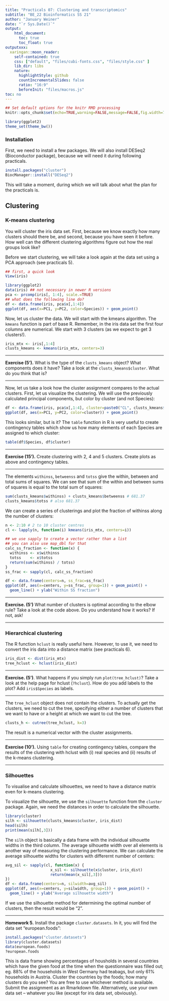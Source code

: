 ```yaml
---
title: "Practicals 07: Clustering and transcriptomics"
subtitle: "BE_22 Bioinformatics SS 21"
author: "January Weiner"
date: "`r Sys.Date()`"
output:
    html_document:
      toc: true
      toc_float: true
outputxxx:
  xaringan::moon_reader:
    self-contained: true
    css: ["default", "files/cubi-fonts.css", "files/style.css" ]
    lib_dir: libs
    nature:
      highlightStyle: github
      countIncrementalSlides: false
      ratio: "16:9"
      beforeInit: "files/macros.js"
toc: no
---
```


```r
## Set default options for the knitr RMD processing
knitr::opts_chunk$set(echo=TRUE,warning=FALSE,message=FALSE,fig.width=7,fig.height=5,cache=TRUE,autodep=TRUE, results="hide")
```

```r
library(ggplot2)
theme_set(theme_bw())
```

### Installation

First, we need to install a few packages. We will also install DESeq2 (Bioconductor package),
because we will need it during following practicals.

```r
install.packages("cluster")
BiocManager::install("DESeq2")
```

This will take a moment, during which we will talk about what the plan for
the practicals is.


## Clustering

### K-means clustering

You will cluster the iris data set. First, because we know exactly how many
clusters should there be, and second, because you have seen it before. How
well can the different clustering algorithms figure out how the real groups
look like?

Before we start clustering, we will take a look again at the data set using
a PCA approach (see practicals 5).

```r
## first, a quick look
View(iris)

library(ggplot2)
data(iris) ## not necessary in newer R versions
pca <- prcomp(iris[, 1:4], scale.=TRUE)
## what does the following line do?
df <- data.frame(iris, pca$x[,1:4])
ggplot(df, aes(x=PC1, y=PC2, color=Species)) + geom_point()
```

Now, let us cluster the data. We will start with the kmeans algorithm. The
`kmeans` function is part of base R.
Remember, in the iris data set the first four columns are numerical. We
start with 3 clusters (as we expect to get 3 clusters!).

```r
iris_mtx <- iris[,1:4]
clusts_kmeans <- kmeans(iris_mtx, centers=3)
```

---

**Exercise (5').** What is the type of the `clusts_kmeans` object? What
components does it have? Take a look at the `clusts_kmeans$cluster`. What
do you think that is?

---

Now, let us take a look how the cluster assignment compares to the actual
clusters. First, let us visualize the clustering. We will use the
previously calculated principal components, but color by cluster (and not
Species):

```r
df <- data.frame(iris, pca$x[,1:4], cluster=paste0("CL", clusts_kmeans$cluster))
ggplot(df, aes(x=PC1, y=PC2, color=cluster)) + geom_point()
```

This looks similar, but is it? The `table` function in R is very useful to
create contingency tables which show us how many elements of each Species are
assigned to which cluster:

```r
table(df$Species, df$cluster)
```

---

**Exercise (15').** Create clustering with 2, 4 and 5 clusters. Create
plots as above and contingency tables.

---

The elements `withinss`, `betweenss` and `totss` give the within, between
and total sums of squares. We can see that sum of the within and between
sums of squares is equal to the total sum of squares:

```r
sum(clusts_kmeans$withinss) + clusts_kmeans$betweenss # 681.37
clusts_kmeans$totss # also 681.37
```

We can create a series of clusterings and plot the fraction of withinss
along the number of clusters:


```r
n <- 2:10 # 2 to 10 cluster centres
cl <- lapply(n, function(i) kmeans(iris_mtx, centers=i))

## we use sapply to create a vector rather than a list
## you can also use map_dbl for that
calc_ss_fraction <- function(x) {
  withinss <- x$withinss
  totss    <- x$totss
  return(sum(withinss) / totss)
}
ss_frac <- sapply(cl, calc_ss_fraction)

df <- data.frame(centers=n, ss_frac=ss_frac)
ggplot(df, aes(x=centers, y=ss_frac, group=1)) + geom_point() +
  geom_line() + ylab("Within SS fraction")
```

---

**Exercise. (5')** What number of clusters is optimal according to the
elbow rule? Take a look at the code above. Do you understand how it
works? If not, ask!

---

### Hierarchical clustering

The R function `hclust` is really useful here. However, to use it, we
need to convert the iris data into a distance matrix (see practicals 6).

```r
iris_dist <- dist(iris_mtx)
tree_hclust <- hclust(iris_dist)
```

---

**Exercise. (5')**. What happens if you simply run `plot(tree_hclust)`? Take
a look at the help page for hclust (`?hclust`). How do you add labels to
the plot? Add `iris$Species` as labels.

---

The `tree_hclust` object does not contain the clusters. To actually get the
clusters, we need to cut the tree, specifying either a number of clusters
that we want to have or a height at which we want to cut the tree.

```r
clusts_h <- cutree(tree_hclust, k=3)
```

The result is a numerical vector with the cluster assignments.

---

**Exercise (10').** Using `table` for creating contingency tables, compare
the results of the clustering with hclust with (i) real species and (ii)
results of the k-means clustering.

---



### Silhouettes

To visualise and calculate silhouettes, we need to have a distance matrix
even for k-means clustering. 

To visualize the silhouette, we use the `silhouette` function from the
`cluster` package. Again, we need the distances in order to calculate the
silhouette. 

```r
library(cluster)
silh <- silhouette(clusts_kmeans$cluster, iris_dist)
head(silh)
print(mean(silh[,3]))
```

The `silh` object is basically a data frame with the individual silhouette
widths in the third column. The average silhouette width over all elements is another
way of measuring the clustering performance. We can calculate the average
silhouette widths for clusters with differernt number of centers:

```r
avg_sil <- sapply(cl, function(x) {
                    x_sil <- silhouette(x$cluster, iris_dist)
                    return(mean(x_sil[,3]))
})
df <- data.frame(centers=n, silwidth=avg_sil)
ggplot(df, aes(x=centers, y=silwidth, group=1)) + geom_point() +
  geom_line() + ylab("Average silhouette width")
```

If we use the silhouette method for determining the optimal number of
clusters, then the result would be "2".

---

**Homework 5.** Install the package `cluster.datasets`. In it, you will
find the data set "european.foods":

```r
install.packages("cluster.datasets")
library(cluster.datasets)
data(european.foods)
?european.foods
```

This is data frame showing percentages of housholds in several countries
which have the given food at the time when the questionnaire was filled
out; eg. 88% of the households in West Germany had teabags, but only 61%
households in Austria. Cluster the countries by the foods; how many
clusters do you see? You are free to use whichever method is available. Submit the assignment as an Rmarkdown file. Alternatively, use your own data set – whatever you like (except for iris data set, obviously).


